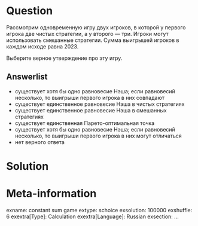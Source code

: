 ```r
```

Question
========
Рассмотрим одновременную игру двух игроков, в которой у первого игрока две чистых стратегии, а у второго — три. Игроки могут использовать смешанные стратегии.
Сумма выигрышей игроков в каждом исходе равна 2023.

Выберите верное утверждение про эту игру.

Answerlist
----------
* существует хотя бы одно равновесие Нэша; если равновесий несколько, то выигрыши первого игрока в них совпадают
* существует единственное равновесие Нэша в чистых стратегиях
* существует единственное равновесие Нэша в смешанных стратегиях
* существует единственная Парето-оптимальная точка
* существует хотя бы одно равновесие Нэша; если равновесий несколько, то выигрыши первого игрока в них могут отличаться
* нет верного ответа

Solution
========


Meta-information
================
exname: constant sum game
extype: schoice
exsolution: 100000
exshuffle: 6
exextra[Type]: Calculation
exextra[Language]: Russian
exsection: ...
